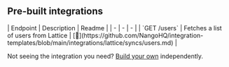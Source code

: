 
## Pre-built integrations

<AccordionGroup>


<Accordion title="Users">
| Endpoint | Description | Readme |
| - | - | - |
| `GET /users` | Fetches a list of users from Lattice | [🔗](https://github.com/NangoHQ/integration-templates/blob/main/integrations/lattice/syncs/users.md) |
</Accordion>

</AccordionGroup>

<Tip>Not seeing the integration you need? [Build your own](https://docs.nango.dev/guides/custom-integration-builder/overview) independently.</Tip>
